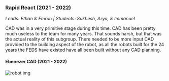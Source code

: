 ### Rapid React (2021 - 2022)

*Leads: Ethan & Emron | Students: Sukhesh, Arya, & Immanuel*

CAD was in a very primitive stage during this time. CAD has been pretty much useless to the team for many years. That sounds harsh, but that was the actual reality of this subgroup. There needed to be more input CAD provided to the building aspect of the robot, as all the robots built for the 24 years the FEDS have existed have all been built without any CAD planning.

#### Ebenezer CAD (2021 - 2022)
![robot img](https:///i.imgur.com/1fqsSfc.png)


